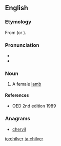 ==English==

===Etymology===
From {{etyl|ang|en}} {{term|cilfor|lang=ang}} (or  {{term|ceolfor|lang=ang}}).

===Pronunciation===
* {{IPA|/ˈtʃɪlvɚ/|lang=en}}
* {{rhymes|ɪlvə(r)|lang=en}}

===Noun===
{{en-noun}}

# A female [[lamb]]

====References====
* OED 2nd edition 1989

===Anagrams===
* [[chervil#English|chervil]]

[[io:chilver]]
[[ta:chilver]]